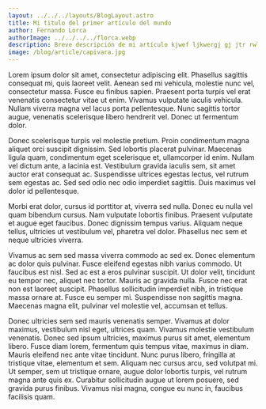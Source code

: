 ```yaml
---
layout: ../../../layouts/BlogLayout.astro
title: Mi titulo del primer artículo del mundo
author: Fernando Lorca
authorImage: ../../../../florca.webp
description: Breve descripción de mi artículo kjwef ljkwergj gj jtr rwl lwekgnwl welgnweg
image: /blog/article/capivara.jpg
---
```



Lorem ipsum dolor sit amet, consectetur adipiscing elit. Phasellus sagittis consequat mi, quis laoreet velit. Aenean sed mi vehicula, molestie nunc vel, consectetur massa. Fusce eu finibus sapien. Praesent porta turpis vel erat venenatis consectetur vitae ut enim. Vivamus vulputate iaculis vehicula. Nullam viverra magna vel lacus porta pellentesque. Nunc sagittis tortor augue, venenatis scelerisque libero hendrerit vel. Donec ut fermentum dolor.

Donec scelerisque turpis vel molestie pretium. Proin condimentum magna aliquet orci suscipit dignissim. Sed lobortis placerat pulvinar. Maecenas ligula quam, condimentum eget scelerisque et, ullamcorper id enim. Nullam vel dictum ante, a lacinia est. Vestibulum gravida iaculis sem, sit amet auctor erat consequat ac. Suspendisse ultrices egestas lectus, vel rutrum sem egestas ac. Sed sed odio nec odio imperdiet sagittis. Duis maximus vel dolor id pellentesque.

<MarkdownImages
  src={frontmatter.image}
  alt={frontmatter.title}
/>

Morbi erat dolor, cursus id porttitor at, viverra sed nulla. Donec eu nulla vel quam bibendum cursus. Nam vulputate lobortis finibus. Praesent vulputate et augue eget faucibus. Donec dignissim tempus varius. Aliquam neque tellus, ultricies ut vestibulum vel, pharetra vel dolor. Phasellus nec sem et neque ultricies viverra.

Vivamus ac sem sed massa viverra commodo ac sed ex. Donec elementum ac dolor quis pulvinar. Fusce eleifend egestas nibh varius commodo. Ut faucibus est nisl. Sed ac est a eros pulvinar suscipit. Ut dolor velit, tincidunt eu tempor nec, aliquet nec tortor. Mauris ac gravida nulla. Fusce nec erat non est laoreet suscipit. Phasellus sollicitudin imperdiet nibh, in tristique massa ornare at. Fusce eu semper mi. Suspendisse non sagittis magna. Maecenas magna elit, pulvinar vel molestie vel, accumsan et tellus.

Donec ultricies sem sed mauris venenatis semper. Vivamus at dolor maximus, vestibulum nisl eget, ultrices quam. Vivamus molestie vestibulum venenatis. Donec sed ipsum ultricies, maximus purus sit amet, elementum libero. Fusce diam lorem, fermentum quis tempus vitae, maximus in diam. Mauris eleifend nec ante vitae tincidunt. Nunc purus libero, fringilla at tristique vitae, elementum et sem. Aliquam nec cursus arcu, sed volutpat mi. Ut semper, sem ut tristique ornare, augue dolor lobortis turpis, vel rutrum magna ante quis ex. Curabitur sollicitudin augue ut lorem posuere, sed gravida purus finibus. Vivamus nisi magna, congue eu nunc in, faucibus facilisis quam.
